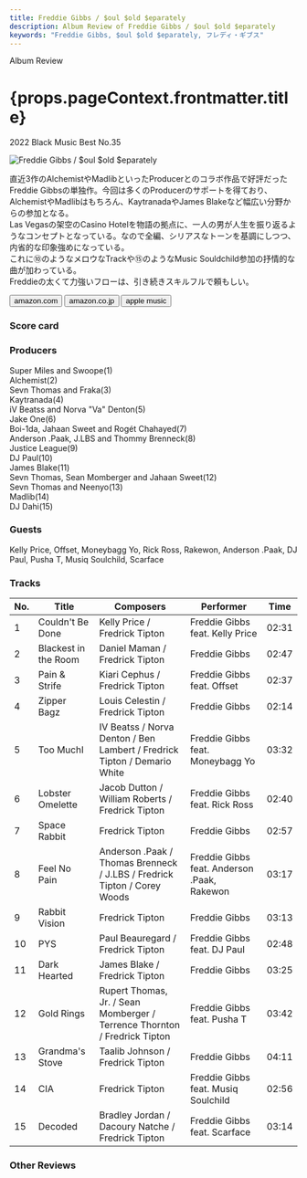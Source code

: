 ```yaml
---
title: Freddie Gibbs / $oul $old $eparately
description: Album Review of Freddie Gibbs / $oul $old $eparately
keywords: "Freddie Gibbs, $oul $old $eparately, フレディ・ギブス"
---
```






<p className="largeP">Album Review</p>
<h1 className="h1--no--margin">{props.pageContext.frontmatter.title}</h1>
<p className="largeP">
  <Link to="/best50/2022/">2022 Black Music Best No.35</Link>
</p>

<Row  className="image-card-group">
	<Column colMd={3} colLg={4} noGutterMdLeft="">
       <ImageCard>

![Freddie Gibbs / $oul $old $eparately](../../images/cd/freddiegibbs1L.jpg)

</ImageCard>
	</Column>
	<Column colMd={4} colLg={8} noGutterMdLeft="">
	<p>
		直近3作のAlchemistやMadlibといったProducerとのコラボ作品で好評だったFreddie Gibbsの単独作。今回は多くのProducerのサポートを得ており、AlchemistやMadlibはもちろん、KaytranadaやJames Blakeなど幅広い分野からの参加となる。
    <br/>Las Vegasの架空のCasino Hotelを物語の拠点に、一人の男が人生を振り返るようなコンセプトとなっている。なので全編、シリアスなトーンを基調にしつつ、内省的な印象強めになっている。
    <br/>これに⑩のようなメロウなTrackや⑮のようなMusic Souldchild参加の抒情的な曲が加わっている。
    <br/>Freddieの太くて力強いフローは、引き続きスキルフルで頼もしい。
  </p>
	<div>
	  <Button className="button-right-mergin"  href="https://amzn.to/3RybY3b" renderIcon={ArrowUpRight} size='sm' kind='primary'>
      amazon.com
    </Button>
    <Button className="button-right-mergin"  href="https://amzn.to/3X4eeAj" renderIcon={ArrowUpRight} size='sm' kind='secondary'>
      amazon.co.jp
    </Button>
		<Button className="button-right-mergin"  href="https://apple.co/3DI1oB6" renderIcon={ArrowUpRight} size='sm' kind='tertiary'>
      apple music
    </Button>
		<AdvJS2/>
	</div>
	</Column>
</Row>
<Row >
	<Column colMd={4} colLg={4} noGutterMdLeft="">
    <div>
      <h3>Score card</h3>
    	<SliderJS1 value="2" />
      <SliderJS2 value="1" />
    	<SliderJS3 value="1" />
      <SliderJS4 value="9" />
    </div>
  </Column>
  <Column colMd={8} colLg={8} noGutterMdLeft="">
  <div>
    <h3>Producers</h3>
    <p>
    	Super Miles and Swoope(1)
      <br/>Alchemist(2)
      <br/>Sevn Thomas and Fraka(3)
      <br/>Kaytranada(4)
      <br/>iV Beatss and Norva "Va" Denton(5)
      <br/>Jake One(6)
      <br/>Boi-1da, Jahaan Sweet and Rogét Chahayed(7)
      <br/>Anderson .Paak, J.LBS and Thommy Brenneck(8)
      <br/>Justice League(9)
      <br/>DJ Paul(10)
      <br/>James Blake(11)
      <br/>Sevn Thomas, Sean Momberger and Jahaan Sweet(12)
      <br/>Sevn Thomas and Neenyo(13)
      <br/>Madlib(14)
      <br/>DJ Dahi(15)
    </p>
    <h3>Guests</h3>
    <p>
      Kelly Price, Offset, Moneybagg Yo, Rick Ross, Rakewon, Anderson .Paak, DJ Paul, Pusha T, Musiq Soulchild, Scarface
    </p>
  </div>
  </Column>
</Row>

<h3>Tracks</h3>

| No. | Title                | Composers                                                                 | Performer                                   | Time  |
| --- | -------------------- | ------------------------------------------------------------------------- | ------------------------------------------- | ----- |
| 1   | Couldn't Be Done     | Kelly Price / Fredrick Tipton                                             | Freddie Gibbs feat. Kelly Price             | 02:31 |
| 2   | Blackest in the Room | Daniel Maman / Fredrick Tipton                                            | Freddie Gibbs                               | 02:47 |
| 3   | Pain & Strife        | Kiari Cephus / Fredrick Tipton                                            | Freddie Gibbs feat. Offset                  | 02:37 |
| 4   | Zipper Bagz          | Louis Celestin / Fredrick Tipton                                          | Freddie Gibbs                               | 02:14 |
| 5   | Too MuchI            | IV Beatss / Norva Denton / Ben Lambert / Fredrick Tipton / Demario White  | Freddie Gibbs feat. Moneybagg Yo            | 03:32 |
| 6   | Lobster Omelette     | Jacob Dutton / William Roberts / Fredrick Tipton                          | Freddie Gibbs feat. Rick Ross               | 02:40 |
| 7   | Space Rabbit         | Fredrick Tipton                                                           | Freddie Gibbs                               | 02:57 |
| 8   | Feel No Pain         | Anderson .Paak / Thomas Brenneck / J.LBS / Fredrick Tipton / Corey Woods  | Freddie Gibbs feat. Anderson .Paak, Rakewon | 03:17 |
| 9   | Rabbit Vision        | Fredrick Tipton                                                           | Freddie Gibbs                               | 03:13 |
| 10  | PYS                  | Paul Beauregard / Fredrick Tipton                                         | Freddie Gibbs feat. DJ Paul                 | 02:48 |
| 11  | Dark Hearted         | James Blake / Fredrick Tipton                                             | Freddie Gibbs                               | 03:25 |
| 12  | Gold Rings           | Rupert Thomas, Jr. / Sean Momberger / Terrence Thornton / Fredrick Tipton | Freddie Gibbs feat. Pusha T                 | 03:42 |
| 13  | Grandma's Stove      | Taalib Johnson / Fredrick Tipton                                          | Freddie Gibbs                               | 04:11 |
| 14  | CIA                  | Fredrick Tipton                                                           | Freddie Gibbs feat. Musiq Soulchild         | 02:56 |
| 15  | Decoded              | Bradley Jordan / Dacoury Natche / Fredrick Tipton                         | Freddie Gibbs feat. Scarface                | 03:14 |

<h3>Other Reviews</h3>

<Row>
  <Column colMd={3} colLg={3} noGutterMdLeft>
    <Review1 />
  </Column>
  <Column colMd={3} colLg={3} noGutterMdLeft>
    <Review2 />
  </Column>
</Row>

<AdvJS3 />
